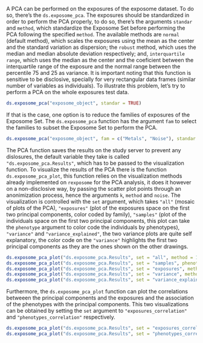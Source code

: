 A PCA can be performed on the exposures of the exposome dataset. To do so, there's the `ds.exposome_pca`. The exposures should be standardized in order to perform the PCA properly, to do so, there's the arguments `standar` and `method`, which standardize the Exposome Set before performing the PCA following the specified `method`. The available methods are `normal` (default method), which scales the exposures using the mean as the center and the standard variation as dispersion; the `robust` method, which uses the median and median absolute deviation respectively; and, `interquartile range`, which uses the median as the center and the coeficient between the interquartile range of the exposure and the normal range between the percentile 75 and 25 as variance. It is important noting that this function is sensitive to be disclosive, specially for very rectangular data frames (similar number of variables as individuals). To illustrate this problem, let's try to perform a PCA on the whole exposures test data.

```r
ds.exposome_pca("exposome_object", standar = TRUE)
```

If that is the case, one option is to reduce the families of exposures of the Exposome Set. The `ds.exposome_pca` function has the argument `fam` to select the families to subset the Exposome Set to perform the PCA.

```r
ds.exposome_pca("exposome_object", fam = c("Metals", "Noise"), standar = TRUE)
```

The PCA function saves the results on the study server to prevent any dislosures, the default variable they take is called `"ds.exposome_pca.Results"`, which has to be passed to the visualization function. To visualize the results of the PCA there is the function `ds.exposome_pca_plot`, this function relies on the visualization methods already implemented on `rexposome` for the PCA analysis, it does it however on a non-disclosive way, by passing the scatter plot points through an anonimization process, hence the arguments `k`, `method` and `noise`. The visualization is controlled with the `set` argument, which takes `"all"` (mosaic of plots of the PCA), `"exposures"` (plot of the exposures space on the first two principal components, color coded by family), `"samples"` (plot of the individuals space on the first two principal components, this plot can take the `phenotype` argument to color code the individuals by phenotypes), `"variance"` and `"variance_explained"`, the two variance plots are quite self explanatory, the color code on the `"variance"` highlights the first two principal components as they are the ones shown on the other drawings.

```r
ds.exposome_pca_plot("ds.exposome_pca.Results", set = "all", method = 1, k = 3, noise = 5)
ds.exposome_pca_plot("ds.exposome_pca.Results", set = "samples", phenotype = "sex", method = 1, k = 3, noise = 5)
ds.exposome_pca_plot("ds.exposome_pca.Results", set = "exposures", method = 1, k = 3, noise = 5)
ds.exposome_pca_plot("ds.exposome_pca.Results", set = "variance", method = 1, k = 3, noise = 5)
ds.exposome_pca_plot("ds.exposome_pca.Results", set = "variance_explained", method = 1, k = 3, noise = 5)
```

Furthermore, the `ds.exposome_pca_plot` function can plot the correlations betweeen the principal components and the exposures and the association of the phenotypes with the principal components. This two visualizations can be obtained by setting the `set` argument to `"exposures_correlation"` and `"phenotypes_correlation"` respectively.

```r
ds.exposome_pca_plot("ds.exposome_pca.Results", set = "exposures_correlation")
ds.exposome_pca_plot("ds.exposome_pca.Results", set = "phenotypes_correlation")
```